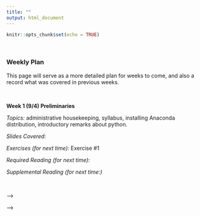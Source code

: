 ```yaml
---
title: ""
output: html_document
---
```


```r
knitr::opts_chunk$set(echo = TRUE)
```

&nbsp;

### **Weekly Plan**

This page will serve as a more detailed plan for weeks to come, and also a record what was covered in previous weeks.

&nbsp;


**Week 1 (9/4) Preliminaries**

*Topics:* administrative housekeeping, syllabus, installing Anaconda distribution, introductory remarks about python.

*Slides Covered:*

*Exercises (for next time):* Exercise #1

*Required Reading (for next time):*

*Supplemental Reading (for next time:)*

&nbsp;

<!-- **Week 2 (9/11) - Data Manipulation (1 of 2)**  -->

<!-- This week will be focused on gaining proficiency the data manipulation functions of the tidyverse `dplyr` package.  Towards this end we will perform an analysis on volume data published by the OCC.  The `dplyr` functions that we cover are: `filter()`, `arrange()`, `select()`, `mutate()`, `groupby()`, `summarize()`.  We learn how to create elegant sequences of dplyr functions using the pipe operator.  To end the class we will continue our discussion of options. -->

<!-- <!-- A brief history of R and why it’s used in data science.  Introduction to R: data types and syntax.  Various ways to run R code: interactive command line, scripts, notebooks.   Reading in data from external data sources. Basics of options. --> -->

<!-- <!-- IDEA: a simple visualization of the difference between calendar days and business days. I won't have them graph made up data, but this will be a nice opportunity for them to tell a little story with data and a visualization. --> -->

<!-- *Assignment:* (Note: nothing to turn in) -->

<!-- - Read chapters 19 ("Functions"), 20 ("Vectors""), and 21 ("Iteration") of *R For Data Science* - **Type out all the examples and also work through the exercise.  If you get stuck on any of the problems, just move on after a reasonable amount of effort**. -->

<!-- - Read the *Options Pricing* series of articles on Investopedia - https://www.investopedia.com/university/options-pricing/.  Or find something on your own and share with the class. -->

<!-- - Read Sections 1 - 3.4 of the the wikipedia article on Greeks: https://en.wikipedia.org/wiki/Greeks_(finance) . Don't read past section 3.4 (Theta).  None of the other greeks matter. -->

<!-- - Complete the exercises for the *Options Intro* data set in the Data section of the website. -->


<!-- &nbsp; -->


<!-- **Week 3 (9/18) - Data Manipulation (2 of 2)**  -->

<!-- This week we started by going over the Options Part 3 Slides, the discussion took longer that I anticipated but there was a lot of interest from the students in digging deeper into the finance material.  We ended the class by going over the dplyr tutorial again from start to finish, but only focusing on the essentials.   -->

<!-- *Assignment:*  -->

<!-- - Read and work through Chapter 3 ("Data Visualization"") and Chapter 18 ("Pipes"") of *R for Data Science*.  Note: the chapter numbers I give are from the online version of the book, they may be different for print versions.  -->


<!-- - Work through Part 1 ("A Quick Refresher"") of the DataCamp tutorial on writing functions in R - https://www.datacamp.com/courses/writing-functions-in-r.   The first section of the tutorial is free, but you have to pay to get access to the rest of the material.  Paying for the rest of the material is not required, but this will be a good introduction to a reputatable online data science education platform. -->


<!-- - Read and work through the "Data Structures", "Subsetting", and "Functions" chapters of *Advanced R* (all three can be can be found under the **Foundations** section).  As the title suggests, this book is more advanced so if you feel overwhelmed don't worry.  If you feel totally lost, you can simply focus on other material.  But as I always say, if you can type along with the examples and generate the same results with some understanding of what is going on, you are making progress.  -->


<!-- - Complete the exercises for the *OCC Volume Report* data set. -->


<!-- &nbsp; -->



<!-- **Week 4 (9/25) - R Markdown**    -->

<!-- First I'd like to get a sense of how the reading assignments and programming exercises are going for the students.  Then we'll introduce the concept of R Markdown, which is the backbone of R's extensive authoring capabilities. To end the class we'll explore the *Options History Practice* within an `.Rmd` notebook.   -->

<!-- *Assignment:*  -->

<!-- - Read and workthrough the **Communicate** section of R4DS.  In the online verison of the book this is Chapters 26-30, they are about various aspects of R Markdown. -->

<!-- - Complete all exercises for **Option History Practice** data set. -->

<!-- &nbsp; -->


<!-- **Week 5 (10/2) - Functions and Iteration**    -->

<!-- You now have a bit of experience performing data analysis in the form of single scripts written in `.R` file.  This week we will continue our use of R Markdown (`.Rmd`) files as we further explore the Practice Option Data.  Along the way we will discuss iteration and functions and iteration. -->


<!-- *Assignment:*  -->

<!-- - Form with three to five of your fellow students.  Create a team name, and nominate a team lead.  Most of my administrative communication will be with your team lead.  Have the team lead email me the name of your group, as well as any type of options-related analyis you might want to work on.  I don't know if I'll be able to accomodate requests, but some direction might be helpful. -->

<!-- - Catch-up on reading from previous assignments or working on previous exercises. -->

<!-- - Advanced Optional Reading: [A Layered Grammar of Graphics](pdf_wickham_layered_grammar.pdf) - by Hadley Wickham.  This article describes the foundations of Wickham's approach to creating `ggplot2`.  -->

<!-- &nbsp; -->

<!-- **Week 6 (10/9) - Data Visualization**  -->

<!-- Data Visualization with ggplot2().  An introduction to some of the most popular finance related packages on CRAN.  Discuss how to explore packages on your own and other self-study resources. -->

<!-- *Assignment:*  -->

<!-- - Reserve a meeting spot with me next week.  -->

<!-- - Read and work through these two tutorials on visualization by Bradley Boehmke.  There is a lot of material here so don't expect to complete it in a single week.  To really absorbe the material, try applying these techniques to the *Option History Practice Data*: -->
<!--   - http://uc-r.github.io/quickplots -->
<!--   - http://uc-r.github.io/gda -->

<!-- - I will also assign each team a preliminary exercise with the *Option History Practice* data that will relate to your project.  Your team lead has to e-mail me in order to get the assignment. -->

<!-- &nbsp; -->

<!-- **Week 7 (10/16) - NO CLASS - Meeting with Groups Individually** -->

<!-- There will not be regular class on this day.  Rather, I am going to meet with groups individually to discuss the projects.  The purpose of this meeting is for me to clearly articulate the project to you, and for me to assess where the students are in their understanding of the skills needed to complete the projects.   -->


<!-- To reserve as spot, talk to me after class on Tuesday 10/9, or e-mail me. -->

<!-- *Assignment:*  -->

<!-- - Continue working the Boehmke's visualization tutorials. -->

<!-- - Working on initial assignment for projects. -->

<!-- &nbsp; -->


<!-- **Week 8 (10/23) - Delta Neutral Daily File** -->

<!-- We apply our `dplyr` and `ggplot2` skills to analyze one of the Delta-Neutral EOD option pricing files.  It is these files, over many months and years, which form the foundation of our backtest data. -->

<!-- *Assignment* -->

<!-- - Work on initial assignment for projects. -->


<!-- &nbsp; -->


<!-- **Week 9 (10/30) - Delta-Hedging and Option Replication** -->

<!-- This week we focus on discussing the remaining options and derivatives material we will need for the course. -->

<!-- *Assignment* -->

<!-- - Work on initial assignment for projects. -->



<!-- &nbsp; -->


<!-- **Week 10 (11/6) - Joining Data** -->

<!-- It is often the case that you will have to combine together the data from multiple data sources. We discuss two of the `dplyr` functions that help you do this, namely `left_join()` and `inner_join()`.   -->

<!-- *Assignment:* -->

<!-- - Read and work through chapter 13 (Relational Data) or *R4DS*. -->

<!-- - I will send you the final project data with instructions, so start taking a look at that. -->


<!-- &nbsp; -->


<!-- **Week 11 (11/13) - Demonstration Analysis** -->

<!-- I will demonstrate the type of analysis that can be performed with the data.  This is meant to give you an idea of how to proceed with your own analysis.  We will also discuss the `bizdays` and `fOptions` packages. -->


<!-- &nbsp; -->

<!-- **Week 12 (11/20) - TBD** -->

<!-- The *Snowmen* have kindly agreed to present their analysis to the class.  We will also discuss the process of  -->

<!-- *Assignment:* -->

<!-- - Read [Getting Started with R Packages](https://www.datacamp.com/community/tutorials/r-packages-guide) -->

<!-- - Start exploring the [`tidyquant`](https://cran.r-project.org/web/packages/tidyquant/index.html). Skim over the vignettes and documentation.  This is a very useful package. -->


<!-- &nbsp; -->


<!-- **Week 13 (11/27) - TBD** -->

<!-- This will be a light week because I want to leave you plenty of mental bandwith. We have another group presenting this week, so we will start with that.  After that I'll just have a Q\&A for the projects, and we can end early if there isn't too much to talk about. -->

<!-- *Assignment:* -->
<!-- - Do an amazing job on your projects and make sure to turn them in by Friday 11/30, 12p (noon). -->

<!-- - Install the [Anaconda](https://www.anaconda.com/download/#macos) distribution.  This includes most of the related programs that we will need. -->

<!-- - Install the [PyCharm IDE](https://www.jetbrains.com/pycharm/download/#section=mac).  Everything we do this semester will be in Jupyter notebooks, which comes automatically with Anaconda, but next semester this is most likely the IDE we are going to use. -->

<!-- &nbsp; -->

<!-- **Week 14 (12/4) - Install Python** -->

<!-- I will help anyone who is struggling to get Anaconda installed on their machine.  Then we will jump into some Jupyter based Python tutorials - I am recreating all my R tutorial in Jupyter notebooks, and we are going to start working through them. -->

<!-- &nbsp; -->

<!-- **Week 15 (12/11) - Getting Started with Python** -->

<!-- We will continue working through Jupyter tutorials. -->


<!-- *Assignment* -->

<!-- - Master Python over the winter break, so next semester we can just hangout. :-) -->
